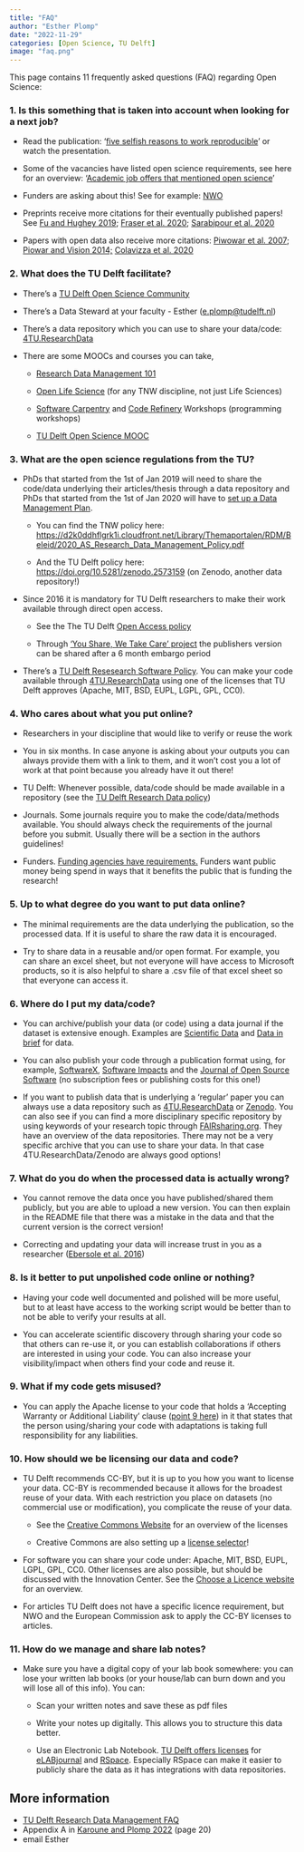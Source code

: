 ```yaml
---
title: "FAQ"
author: "Esther Plomp"
date: "2022-11-29"
categories: [Open Science, TU Delft]
image: "faq.png"
---
```


This page contains 11 frequently asked questions (FAQ) regarding Open Science:

### **1. Is this something that is taken into account when looking for a next job?**

-   Read the publication: '[five selfish reasons to work reproducible](https://genomebiology.biomedcentral.com/articles/10.1186/s13059-015-0850-7)' or watch the presentation.

-   Some of the vacancies have listed open science requirements, see here for an overview: '[Academic job offers that mentioned open science](https://osf.io/7jbnt/)'

-   Funders are asking about this! See for example: [NWO](https://www.nwo.nl/en/open-science)

-   Preprints receive more citations for their eventually published papers! See [Fu and Hughey 2019](https://doi.org/10.7554/eLife.52646); [Fraser et al. 2020](https://doi.org/10.1162/qss_a_00043); [Sarabipour et al. 2020](https://doi.org/10.1101/2020.04.02.022079)

-   Papers with open data also receive more citations: [Piwowar et al. 2007](http://doi.org/10.1371/journal.pone.0000308); [Piowar and Vision 2014;](http://doi.org/10.7717/peerj.175) [Colavizza et al. 2020](https://doi.org/10.1371/journal.pone.0230416)

### **2. What does the TU Delft facilitate?**

-   There's a [TU Delft Open Science Community](https://osc-delft.github.io/)

-   There's a Data Steward at your faculty - Esther ([e.plomp\@tudelft.nl](mailto:e.plomp@tudelft.nl))

-   There's a data repository which you can use to share your data/code: [4TU.ResearchData](https://data.4tu.nl/info/en/)

-   There are some MOOCs and courses you can take,

    -   [Research Data Management 101](https://www.tudelft.nl/library/research-data-management/r/training-evenementen/training-voor-onderzoekers/research-data-management-101)

    -   [Open Life Science](https://intranet.tudelft.nl/-/open-life-science-programme) (for any TNW discipline, not just Life Sciences)

    -   [Software Carpentry](https://www.tudelft.nl/en/library/research-data-management/r/training-events/training-for-researchers/software-carpentry-workshop) and [Code Refinery](https://www.tudelft.nl/en/library/research-data-management/r/training-events/training-for-researchers/coderefinery-workshops) Workshops (programming workshops)

    -   [TU Delft Open Science MOOC](https://online-learning.tudelft.nl/courses/open-science-sharing-your-research-with-the-world/)

### **3. What are the open science regulations from the TU?**

-   PhDs that started from the 1st of Jan 2019 will need to share the code/data underlying their articles/thesis through a data repository and PhDs that started from the 1st of Jan 2020 will have to [set up a Data Management Plan](https://estherplomp.github.io/TNW-OS-support/posts/DMP-PhD/).

    -   You can find the TNW policy here: <https://d2k0ddhflgrk1i.cloudfront.net/Library/Themaportalen/RDM/Beleid/2020_AS_Research_Data_Management_Policy.pdf> 

    -   And the TU Delft policy here: <https://doi.org/10.5281/zenodo.2573159> (on Zenodo, another data repository!)

-   Since 2016 it is mandatory for TU Delft researchers to make their work available through direct open access.

    -   See the The TU Delft [Open Access policy](https://d1rkab7tlqy5f1.cloudfront.net/Library/Themaportalen/Open.tudelft.nl/OA_beleid.pdf) 

    -   Through ['You Share, We Take Care' project](https://www.tudelft.nl/en/library/library-for-researchers/library-for-researchers/publishing-outreach/you-share-we-take-care) the publishers version can be shared after a 6 month embargo period

-   There's a [TU Delft Resesearch Software Policy](https://doi.org/10.5281/zenodo.4629662). You can make your code available through [4TU.ResearchData](https://data.4tu.nl/info/en/) using one of the licenses that TU Delft approves (Apache, MIT, BSD, EUPL, LGPL, GPL, CC0). 

### **4. Who cares about what you put online?**

-   Researchers in your discipline that would like to verify or reuse the work

-   You in six months. In case anyone is asking about your outputs you can always provide them with a link to them, and it won't cost you a lot of work at that point because you already have it out there! 

-   TU Delft: Whenever possible, data/code should be made available in a repository (see the [TU Delft Research Data policy](https://doi.org/10.5281/zenodo.2573159))

-   Journals. Some journals require you to make the code/data/methods available. You should always check the requirements of the journal before you submit. Usually there will be a section in the authors guidelines!

-   Funders. [Funding agencies have requirements.](https://estherplomp.github.io/TNW-OS-support/posts/data-sharing-2021/) Funders want public money being spend in ways that it benefits the public that is funding the research!

### **5. Up to what degree do you want to put data online?**

-   The minimal requirements are the data underlying the publication, so the processed data. If it is useful to share the raw data it is encouraged.

-   Try to share data in a reusable and/or open format. For example, you can share an excel sheet, but not everyone will have access to Microsoft products, so it is also helpful to share a .csv file of that excel sheet so that everyone can access it. 

### **6. Where do I put my data/code?**

-   You can archive/publish your data (or code) using a data journal if the dataset is extensive enough. Examples are [Scientific Data](https://www.nature.com/sdata/) and [Data in brief](https://www.journals.elsevier.com/data-in-brief) for data. 

-   You can also publish your code through a publication format using, for example, [SoftwareX](https://www.journals.elsevier.com/softwarex/), [Software Impacts](https://www.journals.elsevier.com/software-impacts/) and the [Journal of Open Source Software](https://joss.theoj.org/) (no subscription fees or publishing costs for this one!)

-   If you want to publish data that is underlying a 'regular' paper you can always use a data repository such as [4TU.ResearchData](https://data.4tu.nl/info/en/) or [Zenodo](https://zenodo.org/). You can also see if you can find a more disciplinary specific repository by using keywords of your research topic through [FAIRsharing.org](https://fairsharing.org/). They have an overview of the data repositories. There may not be a very specific archive that you can use to share your data. In that case 4TU.ResearchData/Zenodo are always good options!

### **7. What do you do when the processed data is actually wrong?**

-   You cannot remove the data once you have published/shared them publicly, but you are able to upload a new version. You can then explain in the README file that there was a mistake in the data and that the current version is the correct version!

-   Correcting and updating your data will increase trust in you as a researcher ([Ebersole et al. 2016](https://doi.org/10.1371/journal.pbio.1002460))

### **8. Is it better to put unpolished code online or nothing?**

-   Having your code well documented and polished will be more useful, but to at least have access to the working script would be better than to not be able to verify your results at all.

-   You can accelerate scientific discovery through sharing your code so that others can re-use it, or you can establish collaborations if others are interested in using your code. You can also increase your visibility/impact when others find your code and reuse it.

### **9. What if my code gets misused?**

-   You can apply the Apache license to your code that holds a 'Accepting Warranty or Additional Liability' clause ([point 9 here](https://ant.apache.org/license.html)) in it that states that the person using/sharing your code with adaptations is taking full responsibility for any liabilities. 

### **10. How should we be licensing our data and code?**

-   TU Delft recommends CC-BY, but it is up to you how you want to license your data. CC-BY is recommended because it allows for the broadest reuse of your data. With each restriction you place on datasets (no commercial use or modification), you complicate the reuse of your data. 

    -   See the [Creative Commons Website](https://creativecommons.org/licenses/) for an overview of the licenses

    -   Creative Commons are also setting up a [license selector](https://creativecommons.org/choose/)!

-   For software you can share your code under: Apache, MIT, BSD, EUPL, LGPL, GPL, CC0. Other licenses are also possible, but should be discussed with the Innovation Center. See the [Choose a Licence website](https://choosealicense.com/) for an overview.

-   For articles TU Delft does not have a specific licence requirement, but NWO and the European Commission ask to apply the CC-BY licenses to articles.

### **11. How do we manage and share lab notes?**

-   Make sure you have a digital copy of your lab book somewhere: you can lose your written lab books (or your house/lab can burn down and you will lose all of this info). You can:

    -   Scan your written notes and save these as pdf files

    -   Write your notes up digitally. This allows you to structure this data better.

    -   Use an Electronic Lab Notebook. [TU Delft offers licenses](https://www.tudelft.nl/en/library/research-data-management/r/manage/electronic-lab-notebook) for [eLABjournal](https://www.elabjournal.com/) and [RSpace](https://www.researchspace.com/). Especially RSpace can make it easier to publicly share the data as it has integrations with data repositories.

## More information

-   [TU Delft Research Data Management FAQ](https://www.tudelft.nl/library/research-data-management/r/buttons/faqs)
-   Appendix A in [Karoune and Plomp 2022](https://doi.org/10.5281/zenodo.7320029) (page 20)
-   email Esther
